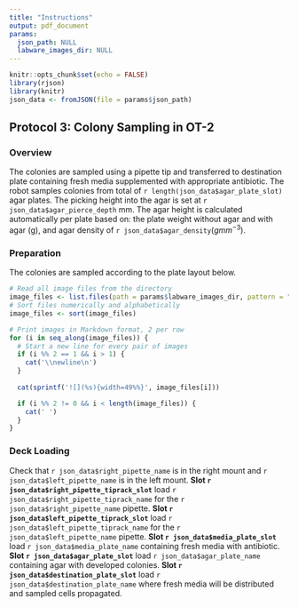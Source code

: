 ```yaml
---
title: "Instructions"
output: pdf_document
params:
  json_path: NULL
  labware_images_dir: NULL
---
```


```r
knitr::opts_chunk$set(echo = FALSE)
library(rjson)
library(knitr)
json_data <- fromJSON(file = params$json_path)
```
\vspace{-1.5cm}
## Protocol 3: Colony Sampling in OT-2

### Overview
The colonies are sampled using a pipette tip and transferred to destination plate containing fresh media supplemented with appropriate antibiotic.
The robot samples colonies from total of `r length(json_data$agar_plate_slot) ` agar plates.
The picking height into the agar is set at `r json_data$agar_pierce_depth` mm.
The agar height is calculated automatically per plate based on:
the plate weight without agar and with agar (g), 
and agar density of `r json_data$agar_density`($g mm^{-3}$).

### Preparation
The colonies are sampled according to the plate layout below.

```r
# Read all image files from the directory
image_files <- list.files(path = params$labware_images_dir, pattern = "\\.png$", full.names = TRUE)
# Sort files numerically and alphabetically
image_files <- sort(image_files)

# Print images in Markdown format, 2 per row
for (i in seq_along(image_files)) {
  # Start a new line for every pair of images
  if (i %% 2 == 1 && i > 1) {
    cat('\\newline\n')
  }
  
  cat(sprintf('![](%s){width=49%%}', image_files[i]))

  if (i %% 2 != 0 && i < length(image_files)) {
    cat(' ')
  }
}
```

### Deck Loading
Check that `r json_data$right_pipette_name` is in the right mount and `r json_data$left_pipette_name` is in the left mount.
**Slot `r json_data$right_pipette_tiprack_slot`** load `r json_data$right_pipette_tiprack_name` for the `r json_data$right_pipette_name` pipette.
**Slot `r json_data$left_pipette_tiprack_slot`** load `r json_data$left_pipette_tiprack_name` for the `r json_data$left_pipette_name` pipette.
**Slot `r json_data$media_plate_slot`** load `r json_data$media_plate_name` containing fresh media with antibiotic.
**Slot `r json_data$agar_plate_slot`** load `r json_data$agar_plate_name` containing agar with developed colonies.
**Slot `r json_data$destination_plate_slot`** load `r json_data$destination_plate_name` where fresh media will be distributed and sampled cells propagated.

